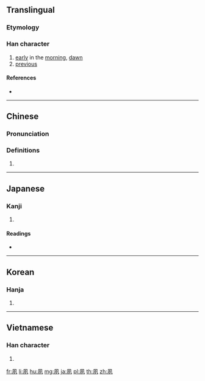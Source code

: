 ==Translingual==
===Etymology===
{{Han etyl}}
===Han character===
{{Han char|rn=36|rad=夕|as=03|sn=6|four=77210|canj=HNMNI|ids=⿵几歹}}

# [[early]] in the [[morning]], [[dawn]]
# [[previous]]

====References====
* {{Han ref|kx=0246.070|dkj=05755|dj=0489.050|hdz=20861.070|uh=5919|ud=22809|bh=A667|bd=42599}}

----

==Chinese==
{{zh-forms}}

===Pronunciation===
{{zh-pron
|m=sù
|c=suk1
|mn=siok
|mc=y
|oc=y
|ma=
|cat=n,a
}}

===Definitions===
{{zh-hanzi}}

# {{rfdef|lang=zh}}

----

==Japanese==

===Kanji===
{{ja-kanji|grade=|rs=夕03}}

# {{defn|lang=ja|sort=夕03}}

====Readings====
* {{ja-readings|on=[[しゅく]] (shuku)|kun=[[つとに]] (tsutoni), [[はやい]] (hayai)}}

----

==Korean==

===Hanja===
{{ko-hanja|hangeul=숙|rv=suk|mr=suk}}

# {{defn|lang=ko|sort=夕03}}

----

==Vietnamese==

===Han character===
{{vi-hantu|[[túc]]|rs=夕03}}

# {{defn|lang=vi|sort=夕03}}

[[fr:夙]]
[[li:夙]]
[[hu:夙]]
[[mg:夙]]
[[ja:夙]]
[[pl:夙]]
[[th:夙]]
[[zh:夙]]